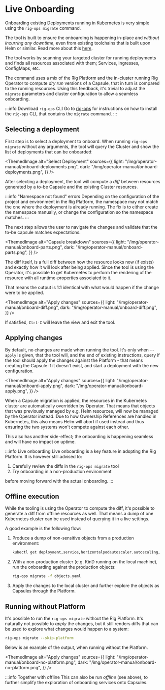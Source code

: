 # Live Onboarding


Onboarding existing Deployments running in Kubernetes is very simple using the `rig-ops migrate` command.

The tool is built to ensure the onboarding is happening in-place and *without incurring any downtime*, even from existing toolchains that
is built upon Helm or similar.
Read more about this [here](/operator-manual/onboarding#applying-changes).

The tool works by scanning your targeted cluster for running deployments and finds all resources associated with them; Services, Ingresses, ConfigMaps, etc.

The command uses a mix of the Rig Platform and the in-cluster running Rig Operator to compute *dry run* versions of a Capsule, that in
turn is compared to the running resources. Using this feedback, it's trivial to adjust the `migrate` parameters and cluster configuration
to allow a seamless onboarding.

:::info Download `rig-ops` CLI
Go to [rig-ops](/operator-manual/cli) for instructions on how to install the `rig-ops` CLI, that contains the `migrate` command.
:::

## Selecting a deployment

First step is to select a deployment to onboard. When running `rig-ops migrate` without any arguments, the tool will query the Cluster and show the list of deployments that can be onboarded:

<ThemedImage
  alt="Select Deployment"
  sources={{
    light: "/img/operator-manual/onboard-deployments.png",
    dark: "/img/operator-manual/onboard-deployments.png",
  }}
/>


After selecting a deployment, the tool will compute a *diff* between resources generated by a to-be Capsule and the existing Cluster resources.

:::info "Namespace not found" errors
Depending on the configuration of the project and environment in the Rig Platform, the namespace may not match the one where the deployment is
already running. The fix is to either create the namespace manually, or change the configuration so the namespace matches.
:::

The next step allows the user to navigate the changes and validate that the to-be capsule matches expectations.

<ThemedImage
  alt="Capsule breakdown"
  sources={{
    light: "/img/operator-manual/onboard-parts.png",
    dark: "/img/operator-manual/onboard-parts.png",
  }}
/>

The diff itself, is a full diff between how the resource looks now (if exists) and exactly how it will look after being applied. Since the
tool is using the Operator, it's possible to get Kubernetes to perform the rendering of the resource with all runtime-properties associated to it.

That means the output is 1:1 identical with what would happen if the change were to be applied.

<ThemedImage
  alt="Apply changes"
  sources={{
    light: "/img/operator-manual/onboard-diff.png",
    dark: "/img/operator-manual/onboard-diff.png",
  }}
/>

If satisfied, `Ctrl-C` will leave the view and exit the tool.


## Applying changes

By default, no changes are made when running the tool. It's only when `--apply` is given, that the tool will, and the end of existing instructions,
query if the tool should apply the changes against the Platform - that means creating the Capsule if it doesn't exist, and start a deployment with
the new configuration.

<ThemedImage
  alt="Apply changes"
  sources={{
    light: "/img/operator-manual/onboard-apply.png",
    dark: "/img/operator-manual/onboard-apply.png",
  }}
/>

When a Capsule migration is applied, the resources in the Kubernetes cluster are automatically overridden by Operator. That means that
objects that was previously managed by e.g. Helm resources, will now be managed by the Operator instead. Due to how Ownership References
are handled in Kubernetes, this also means Helm will abort if used instead and thus ensuring the two systems won't compete against each
other.

This also has another side-effect; the onboarding is happening seamless and will have no impact on uptime.

:::info Live onboarding
Live onboarding is a key feature in adopting the Rig Platform. It is however still advised to:

1. Carefully review the diffs in the `rig-ops migrate` tool
2. Try onboarding in a non-production environment

before moving forward with the actual onboarding.
:::

## Offline execution

While the tooling is using the Operator to compute the diff, it's possible to generate a diff from offline resources as well. That means
a dump of one Kubernetes cluster can be used instead of querying it in a live settings.

A good example is the following flow:

1. Produce a dump of non-sensitive objects from a production environment:
    ```bash
    kubectl get deployment,service,horizontalpodautoscaler.autoscaling,ingress,cronjob.batch -A -o yaml > objects.yaml
    ```
2. With a non-production cluster (e.g. KinD running on the local machine), run the onboarding against the production objects:
    ```bash
    rig-ops migrate -f objects.yaml
    ```
3. Apply the changes to the local cluster and further explore the objects as Capsules through the Platform.

## Running without Platform

It's possible to run the `rig-ops migrate` without the Rig Platform. It's naturally not possible to *apply* the changes, but it still
renders diffs that can be used to explore what changes would happen to a system:

```bash
rig-ops migrate --skip-platform
```

Below is an example of the output, when running without the Platform.


<ThemedImage
  alt="Apply changes"
  sources={{
    light: "/img/operator-manual/onboard-no-platform.png",
    dark: "/img/operator-manual/onboard-no-platform.png",
  }}
/>

:::info Together with offline
This can also be run *offline* (see above), to further simplify the exploration of onboarding services onto Capsules.
